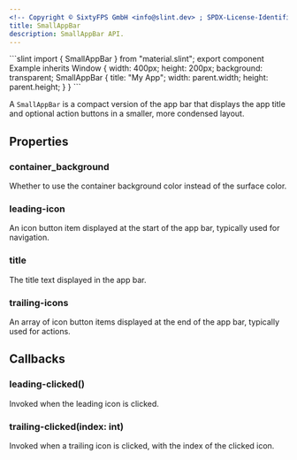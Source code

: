 ```yaml
---
<!-- Copyright © SixtyFPS GmbH <info@slint.dev> ; SPDX-License-Identifier: MIT -->
title: SmallAppBar
description: SmallAppBar API.
---
```



<CodeSnippetMD imagePath="" imageWidth="0" imageHeight="0" imageAlt="">
```slint
import { SmallAppBar } from "material.slint";
export component Example inherits Window {
    width: 400px;
    height: 200px;
    background: transparent;
    SmallAppBar {
        title: "My App";
        width: parent.width;
        height: parent.height;
    }
}
```
</CodeSnippetMD>

A `SmallAppBar` is a compact version of the app bar that displays the app title and optional action buttons in a smaller, more condensed layout.

## Properties

### container_background
<SlintProperty propName="container_background" typeName="bool">
Whether to use the container background color instead of the surface color.
</SlintProperty>

### leading-icon
<SlintProperty propName="leading-icon" typeName="struct" structName="IconButtonItem">
An icon button item displayed at the start of the app bar, typically used for navigation.
</SlintProperty>

### title
<SlintProperty propName="title" typeName="string">
The title text displayed in the app bar.
</SlintProperty>

### trailing-icons
<SlintProperty propName="trailing-icons" typeName="[struct]" structName="IconButtonItem">
An array of icon button items displayed at the end of the app bar, typically used for actions.
</SlintProperty>

## Callbacks

### leading-clicked()
Invoked when the leading icon is clicked.

### trailing-clicked(index: int)
Invoked when a trailing icon is clicked, with the index of the clicked icon.